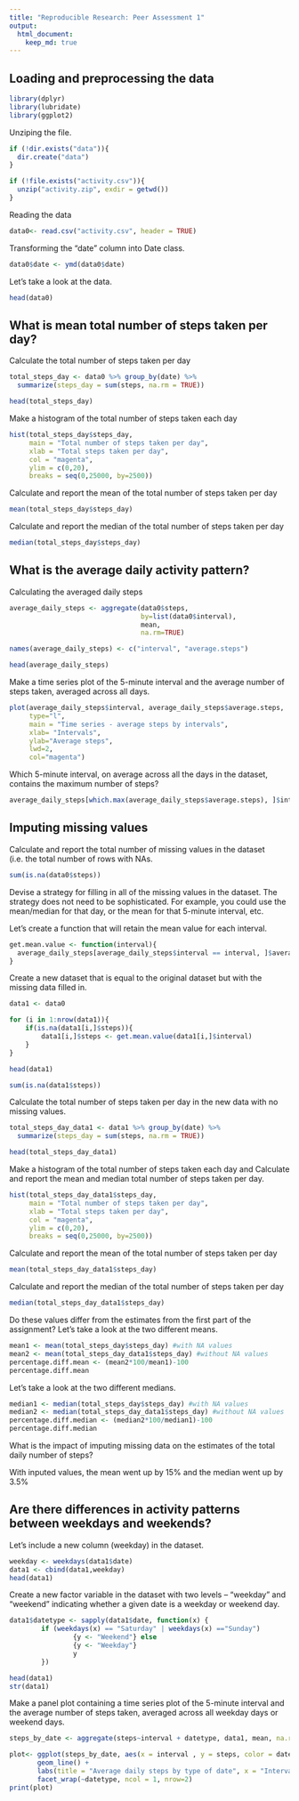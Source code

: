 ```yaml
---
title: "Reproducible Research: Peer Assessment 1"
output: 
  html_document:
    keep_md: true
---
```


## Loading and preprocessing the data

```r
library(dplyr)
library(lubridate)
library(ggplot2)
```

Unziping the file. 

```r
if (!dir.exists("data")){
  dir.create("data")
}

if (!file.exists("activity.csv")){
  unzip("activity.zip", exdir = getwd())
}
```

Reading the data

```r
data0<- read.csv("activity.csv", header = TRUE)
```

Transforming the "date" column into Date class.

```r
data0$date <- ymd(data0$date)
```

Let's take a look at the data.

```r
head(data0)
```

## What is mean total number of steps taken per day?

Calculate the total number of steps taken per day

```r
total_steps_day <- data0 %>% group_by(date) %>% 
  summarize(steps_day = sum(steps, na.rm = TRUE))

head(total_steps_day)
```

Make a histogram of the total number of steps taken each day

```r
hist(total_steps_day$steps_day, 
     main = "Total number of steps taken per day", 
     xlab = "Total steps taken per day", 
     col = "magenta", 
     ylim = c(0,20), 
     breaks = seq(0,25000, by=2500))
```

Calculate and report the mean of the total number of steps taken per day

```r
mean(total_steps_day$steps_day)
```

Calculate and report the median of the total number of steps taken per day

```r
median(total_steps_day$steps_day)
```

## What is the average daily activity pattern?

Calculating the averaged daily steps

```r
average_daily_steps <- aggregate(data0$steps, 
                                 by=list(data0$interval), 
                                 mean, 
                                 na.rm=TRUE)

names(average_daily_steps) <- c("interval", "average.steps")

head(average_daily_steps)
```

Make a time series plot of the 5-minute interval and the average number of steps taken, averaged across all days.

```r
plot(average_daily_steps$interval, average_daily_steps$average.steps, 
     type="l", 
     main = "Time series - average steps by intervals", 
     xlab= "Intervals", 
     ylab="Average steps", 
     lwd=2, 
     col="magenta")
```

Which 5-minute interval, on average across all the days in the dataset, contains the maximum number of steps?

```r
average_daily_steps[which.max(average_daily_steps$average.steps), ]$interval
```

## Imputing missing values

Calculate and report the total number of missing values in the dataset (i.e. the total number of rows with NAs.

```r
sum(is.na(data0$steps))
```

Devise a strategy for filling in all of the missing values in the dataset. The strategy does not need to be sophisticated. For example, you could use the mean/median for that day, or the mean for that 5-minute interval, etc.

Let's create a function that will retain the mean value for each interval.

```r
get.mean.value <- function(interval){
  average_daily_steps[average_daily_steps$interval == interval, ]$average.steps
}
```

Create a new dataset that is equal to the original dataset but with the missing data filled in.

```r
data1 <- data0

for (i in 1:nrow(data1)){
    if(is.na(data1[i,]$steps)){
        data1[i,]$steps <- get.mean.value(data1[i,]$interval)
    }
}

head(data1)

sum(is.na(data1$steps))
```

Calculate the total number of steps taken per day in the new data with no missing values.

```r
total_steps_day_data1 <- data1 %>% group_by(date) %>% 
  summarize(steps_day = sum(steps, na.rm = TRUE))

head(total_steps_day_data1)
```

Make a histogram of the total number of steps taken each day and Calculate and report the mean and median total number of steps taken per day.

```r
hist(total_steps_day_data1$steps_day, 
     main = "Total number of steps taken per day", 
     xlab = "Total steps taken per day", 
     col = "magenta", 
     ylim = c(0,20), 
     breaks = seq(0,25000, by=2500))
```

Calculate and report the mean of the total number of steps taken per day

```r
mean(total_steps_day_data1$steps_day)
```

Calculate and report the median of the total number of steps taken per day

```r
median(total_steps_day_data1$steps_day)
```

Do these values differ from the estimates from the first part of the assignment? 
Let's take a look at the two different means. 

```r
mean1 <- mean(total_steps_day$steps_day) #with NA values
mean2 <- mean(total_steps_day_data1$steps_day) #without NA values
percentage.diff.mean <- (mean2*100/mean1)-100
percentage.diff.mean
```

Let's take a look at the two different medians. 

```r
median1 <- median(total_steps_day$steps_day) #with NA values
median2 <- median(total_steps_day_data1$steps_day) #without NA values
percentage.diff.median <- (median2*100/median1)-100
percentage.diff.median
```

What is the impact of imputing missing data on the estimates of the total daily number of steps?

With inputed values, the mean went up by 15% and the median went up by 3.5%

## Are there differences in activity patterns between weekdays and weekends?

Let's include a new column (weekday) in the dataset.

```r
weekday <- weekdays(data1$date)
data1 <- cbind(data1,weekday)
head(data1)
```

Create a new factor variable in the dataset with two levels – “weekday” and “weekend” indicating whether a given date is a weekday or weekend day.

```r
data1$datetype <- sapply(data1$date, function(x) {
        if (weekdays(x) == "Saturday" | weekdays(x) =="Sunday") 
                {y <- "Weekend"} else 
                {y <- "Weekday"}
                y
        })

head(data1)
str(data1)
```

Make a panel plot containing a time series plot of the 5-minute interval and the average number of steps taken, averaged across all weekday days or weekend days.

```r
steps_by_date <- aggregate(steps~interval + datetype, data1, mean, na.rm = TRUE)

plot<- ggplot(steps_by_date, aes(x = interval , y = steps, color = datetype)) +
       geom_line() +
       labs(title = "Average daily steps by type of date", x = "Interval", y = "Average number of steps") +
       facet_wrap(~datetype, ncol = 1, nrow=2)
print(plot)
```


